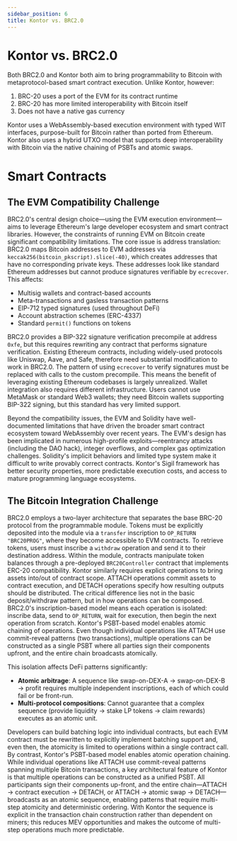 ```yaml
---
sidebar_position: 6
title: Kontor vs. BRC2.0
---
```

# Kontor vs. BRC2.0

Both BRC2.0 and Kontor both aim to bring programmability to Bitcoin with metaprotocol-based smart contract execution. Unlike Kontor, however:

1. BRC-20 uses a port of the EVM for its contract runtime
2. BRC-20 has more limited interoperability with Bitcoin itself
3. Does not have a native gas currency

Kontor uses a WebAssembly-based execution environment with typed WIT interfaces, purpose-built for Bitcoin rather than ported from Ethereum. Kontor also uses a hybrid UTXO model that supports deep interoperability with Bitcoin via the native chaining of PSBTs and atomic swaps. 

# Smart Contracts

## The EVM Compatibility Challenge

BRC2.0's central design choice—using the EVM execution environment—aims to leverage Ethereum's large developer ecosystem and smart contract libraries. However, the constraints of running EVM on Bitcoin create significant compatibility limitations. The core issue is address translation: BRC2.0 maps Bitcoin addresses to EVM addresses via `keccak256(bitcoin_pkscript).slice(-40)`, which creates addresses that have no corresponding private keys. These addresses look like standard Ethereum addresses but cannot produce signatures verifiable by `ecrecover`. This affects:

- Multisig wallets and contract-based accounts
- Meta-transactions and gasless transaction patterns
- EIP-712 typed signatures (used throughout DeFi)
- Account abstraction schemes (ERC-4337)
- Standard `permit()` functions on tokens

BRC2.0 provides a BIP-322 signature verification precompile at address `0xfe`, but this requires rewriting any contract that performs signature verification. Existing Ethereum contracts, including widely-used protocols like Uniswap, Aave, and Safe, therefore need substantial modification to work in BRC2.0. The pattern of using `ecrecover` to verify signatures must be replaced with calls to the custom precompile. This means the benefit of leveraging existing Ethereum codebases is largely unrealized. Wallet integration also requires different infrastructure. Users cannot use MetaMask or standard Web3 wallets; they need Bitcoin wallets supporting BIP-322 signing, but this standard has very limited support.

Beyond the compatibility issues, the EVM and Solidity have well-documented limitations that have driven the broader smart contract ecosystem toward WebAssembly over recent years. The EVM's design has been implicated in numerous high-profile exploits—reentrancy attacks (including the DAO hack), integer overflows, and complex gas optimization challenges. Solidity's implicit behaviors and limited type system make it difficult to write provably correct contracts. Kontor's Sigil framework has better security properties, more predictable execution costs, and access to mature programming language ecosystems.

## The Bitcoin Integration Challenge

BRC2.0 employs a two-layer architecture that separates the base BRC-20 protocol from the programmable module. Tokens must be explicitly deposited into the module via a `transfer` inscription to `OP_RETURN "BRC20PROG"`, where they become accessible to EVM contracts. To retrieve tokens, users must inscribe a `withdraw` operation and send it to their destination address. Within the module, contracts manipulate token balances through a pre-deployed `BRC20Controller` contract that implements ERC-20 compatibility. Kontor similarly requires explicit operations to bring assets into/out of contract scope. ATTACH operations commit assets to contract execution, and DETACH operations specify how resulting outputs should be distributed. The critical difference lies not in the basic deposit/withdraw pattern, but in how operations can be composed. BRC2.0's inscription-based model means each operation is isolated: inscribe data, send to `OP_RETURN`, wait for execution, then begin the next operation from scratch. Kontor's PSBT-based model enables atomic chaining of operations. Even though individual operations like ATTACH use commit-reveal patterns (two transactions), multiple operations can be constructed as a single PSBT where all parties sign their components upfront, and the entire chain broadcasts atomically.

This isolation affects DeFi patterns significantly:

- **Atomic arbitrage**: A sequence like swap-on-DEX-A → swap-on-DEX-B → profit requires multiple independent inscriptions, each of which could fail or be front-run.
- **Multi-protocol compositions**: Cannot guarantee that a complex sequence (provide liquidity → stake LP tokens → claim rewards) executes as an atomic unit.

Developers can build batching logic into individual contracts, but each EVM contract must be rewritten to explicitly implement batching support and, even then, the atomicity is limited to operations within a single contract call. By contrast, Kontor's PSBT-based model enables atomic operation chaining. While individual operations like ATTACH use commit-reveal patterns spanning multiple Bitcoin transactions, a key architectural feature of Kontor is that multiple operations can be constructed as a unified PSBT. All participants sign their components up-front, and the entire chain—ATTACH → contract execution → DETACH, or ATTACH → atomic swap → DETACH—broadcasts as an atomic sequence, enabling patterns that require multi-step atomicity and deterministic ordering. With Kontor the sequence is explicit in the transaction chain construction rather than dependent on miners; this reduces MEV opportunities and makes the outcome of multi-step operations much more predictable.